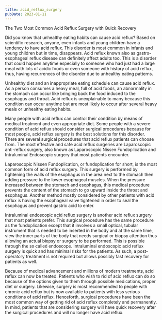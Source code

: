 ```yaml
---
title: acid_reflux_surgery
pubDate: 2023-01-11
---
```


The Two Most Common Acid Reflux Surgery with Quick Recovery


Did you know that unhealthy eating habits can cause acid reflux? Based on scientific research, anyone, even infants and young children have a tendency to have acid reflux. This disorder is most common in infants and young children but in time, disappears. Acid reflux known also as gastro-esophageal reflux disease can definitely affect adults too. This is a disorder that could happen anytime especially to someone who had just had a large meal with lots of acidic foods or even someone with history of acid reflux, thus, having recurrences of the disorder due to unhealthy eating patterns. 

Unhealthy diet and an inappropriate eating schedule can cause acid reflux. As a person consumes a heavy meal, full of acid foods, an abnormality in the stomach can occur like bringing back the food induced to the esophagus and throat. Acid reflux is unexplainable to many because this condition can occur anytime but are most likely to occur after several heavy meals or unhealthy eating habits.

Many people with acid reflux can control their condition by means of medical treatment and even appropriate diet. Some people with a severe condition of acid reflux should consider surgical procedures because for most people, acid reflux surgery is the best solutions for this disorder. There are several surgical procedures that acid reflux patients can choose from. The most effective and safe acid reflux surgeries are Laparoscopic anti-reflux surgery, also known as Laparoscopic Nissen Fundoplication and Intraluminal Endoscopic surgery that most patients encounter.
 
Laparoscopic Nissen Fundoplication, or fundoplication for short, is the most common form of acid reflux surgery. This surgery is performed by tightening the walls of the esophagus in the area next to the stomach then adding pressure to the lower esophageal muscles. When the pressure increased between the stomach and esophagus, this medical procedure prevents the content of the stomach to go upward inside the throat and esophagus. Another method mostly considered by other patients with acid reflux is having the esophageal valve tightened in order to seal the esophagus and prevent gastric acid to enter.  

Intraluminal endoscopic acid reflux surgery is another acid reflux surgery that most patients prefer. This surgical procedure has the same procedure as the fundoplication except that it involves a small optical, tubular instrument that is needed to be inserted in the body and at the same time, view the inner parts of the body that needs surgical or biopsy attention thus allowing an actual biopsy or surgery to be performed. This is possible through the so called endoscope.  Intraluminal endoscopic acid reflux surgery is quick and has minimal risks for the patients. As such, a post-operatory treatment is not required but allows possibly fast recovery for patients as well. 

Because of medical advancement and millions of modern treatments, acid reflux can now be treated. Patients who wish to rid of acid reflux can do so because of the options given to them through possible medications, proper diet or surgery. Likewise, surgery is most recommended to people with chronic acid reflux but is now available to patients with less serious conditions of acid reflux. Henceforth, surgical procedures have been the most common way of getting rid of acid reflux completely and permanently. In mind, patients that are considering surgery will have quick recovery after the surgical procedures and will no longer have acid reflux.